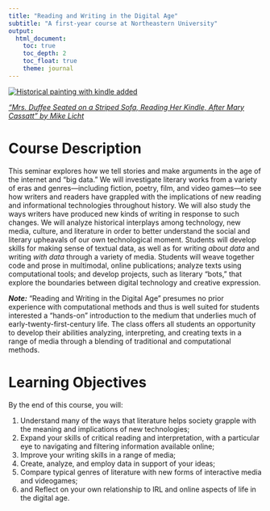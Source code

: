 ```yaml
---
title: "Reading and Writing in the Digital Age"
subtitle: "A first-year course at Northeastern University"
output: 
  html_document:
    toc: true
    toc_depth: 2
    toc_float: true
    theme: journal
---
```


[![Historical painting with kindle added](https://c1.staticflickr.com/5/4082/4826939037_3c18d7cc92_b.jpg)](https://flic.kr/p/8mxjNR)  

*["Mrs. Duffee Seated on a Striped Sofa, Reading Her Kindle, After Mary Cassatt" by Mike Licht](https://flic.kr/p/8mxjNR)*

# Course Description

This seminar explores how we tell stories and make arguments in the age of the internet and "big data." We will investigate literary works from a variety of eras and genres—including fiction, poetry, film, and video games—to see how writers and readers have grappled with the implications of new reading and informational technologies throughout history. We will also study the ways writers have produced new kinds of writing in response to such changes. We will analyze historical interplays among technology, new media, culture, and literature in order to better understand the social and literary upheavals of our own technological moment. Students will develop skills for making sense of textual data, as well as for writing *about data* and writing *with data* through a variety of media. Students will weave together code and prose in multimodal, online publications; analyze texts using computational tools; and develop projects, such as literary “bots,” that explore the boundaries between digital technology and creative expression.

***Note:*** "Reading and Writing in the Digital Age" presumes no prior experience with computational methods and thus is well suited for students interested a “hands-on” introduction to the medium that underlies much of early-twenty-first-century life. The class offers all students an opportunity to develop their abilities analyzing, interpreting, and creating texts in a range of media through a blending of traditional and computational methods.

# Learning Objectives

By the end of this course, you will:

1. Understand many of the ways that literature helps society grapple with the meaning and implications of new technologies;
2. Expand your skills of critical reading and interpretation, with a particular eye to navigating and filtering information available online;
3. Improve your writing skills in a range of media;
4. Create, analyze, and employ data in support of your ideas;
5. Compare typical genres of literature with new forms of interactive media and videogames;
6. and Reflect on your own relationship to IRL and online aspects of life in the digital age.